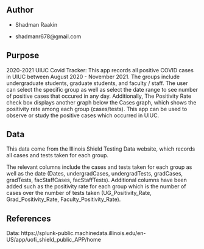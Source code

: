 ## Author 

- Shadman Raakin

- shadmanr678@gmail.com

## Purpose

2020-2021 UIUC Covid Tracker: This app records all positive COVID cases in UIUC between August 2020 - November 2021. The groups include undergraduate students, graduate students, and faculty / staff. The user can select the specific group as well as select the date range to see number of positive cases that occured in any day. Additionally, The Positivity Rate check box displays another graph below the Cases graph, which shows the positivity rate among each group (cases/tests). This app can be used to observe or study the positive cases which occurred in UIUC.

## Data 

This data come from the Illinois Shield Testing Data website, which records all cases and tests taken for each group.

The relevant columns include the cases and tests taken for each group as well as the date (Dates, undergradCases, undergradTests, gradCases, gradTests, facStaffCases, facStaffTests). Additional columns have been added such as the positivity rate for each group which is the number of cases over the number of tests taken (UG_Positivity_Rate, Grad_Positivity_Rate, Faculty_Positivity_Rate). 
 

## References

Data:
https://splunk-public.machinedata.illinois.edu/en-US/app/uofi_shield_public_APP/home




